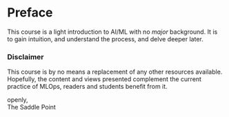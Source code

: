 # Preface {.unnumbered}

This course is a light introduction to AI/ML with no _major_ background. It is to gain intuition, and understand the process, and delve deeper later.

### Disclaimer

This course is by no means a replacement of any other resources available. Hopefully, the content and views presented complement the current practice of MLOps, readers and students benefit from it. 


openly, \
The Saddle Point